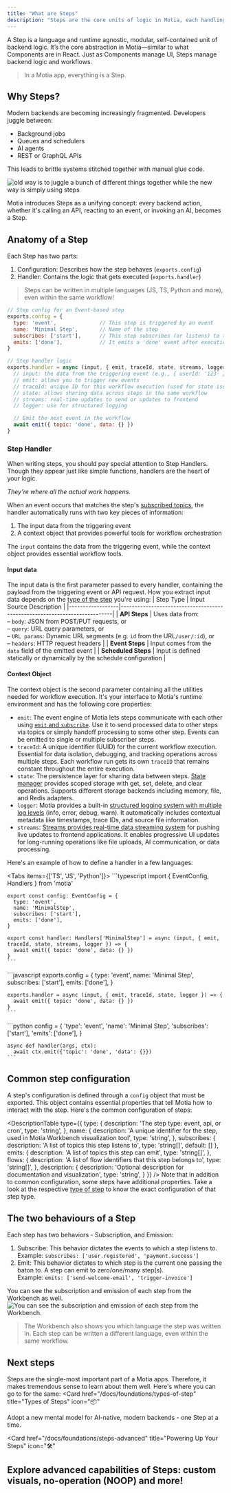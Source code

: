 ```yaml
---
title: "What are Steps"
description: "Steps are the core units of logic in Motia, each handling a specific part of your flow"
---
```


A Step is a language and runtime agnostic, modular, self-contained unit of backend logic. It’s the core abstraction in Motia—similar to what Components are in React. Just as Components manage UI, Steps manage backend logic and workflows.

> In a Motia app, everything is a Step.

## Why Steps?

Modern backends are becoming increasingly fragmented. Developers juggle between:

- Background jobs
- Queues and schedulers
- AI agents
- REST or GraphQL APIs

This leads to brittle systems stitched together with manual glue code.

![old way is to juggle a bunch of different things together while the new way is simply using steps](../img/tis-oldvsnew.png)

Motia introduces Steps as a unifying concept: every backend action, whether it's calling an API, reacting to an event, or invoking an AI, becomes a Step.

## Anatomy of a Step
Each Step has two parts:

1. Configuration: Describes how the step behaves (`exports.config`)
2. Handler: Contains the logic that gets executed (`exports.handler`)

> Steps can be written in multiple languages (JS, TS, Python and more), even within the same workflow!
```js
// Step config for an Event-based step
exports.config = {
  type: 'event',              // This step is triggered by an event
  name: 'Minimal Step',       // Name of the step
  subscribes: ['start'],      // This step subscribes (or listens) to the 'start' step
  emits: ['done'],            // It emits a 'done' event after execution
}

// Step handler logic
exports.handler = async (input, { emit, traceId, state, streams, logger }) => {
  // input: the data from the triggering event (e.g., { userId: '123' })
  // emit: allows you to trigger new events
  // traceId: unique ID for this workflow execution (used for state isolation)
  // state: allows sharing data across steps in the same workflow
  // streams: real-time updates to send or updates to frontend
  // logger: use for structured logging

  // Emit the next event in the workflow
  await emit({ topic: 'done', data: {} })
}
```

### Step Handler
When writing steps, you should pay special attention to Step Handlers. Though they appear just like simple functions, handlers are the heart of your logic. 

_They’re where all the actual work happens._

When an event occurs that matches the step's [subscribed topics](#the-two-behaviours-of-a-step), the handler automatically runs with two key pieces of information:
1. The input data from the triggering event
2. A context object that provides powerful tools for workflow orchestration

The `input` contains the data from the triggering event, while the context object provides essential workflow tools.

#### Input data
The input data is the first parameter passed to every handler, containing the payload from the triggering event or API request. How you extract input data depends on the [type of the step](/docs/foundations/types-of-step) you're using:
| Step Type       | Input Source Description                                                  |
|------------------|---------------------------------------------------------------------------|
| **API Steps**     | Uses data from: <br/>– `body`: JSON from POST/PUT requests, or <br/>– `query`: URL query parameters, or <br/>– `URL params`: Dynamic URL segments (e.g. `id` from the URL`/user/:id`), or <br/>– `headers`: HTTP request headers |
| **Event Steps**   | Input comes from the `data` field of the emitted event                  |
| **Scheduled Steps** | Input is defined statically or dynamically by the schedule configuration |

#### Context Object
The context object is the second parameter containing all the utilities needed for workflow execution. It's your interface to Motia's runtime environment and has the following core properties:
- `emit`: The event engine of Motia lets steps communicate with each other using [`emit` and `subscribe`](/docs/foundations/steps#the-two-behaviours-of-a-step). Use it to send processed data to other steps via topics or simply handoff processing to some other step. Events can be emitted to single or multiple subscriber steps.
- `traceId`: A unique identifier (UUID) for the current workflow execution. Essential for data isolation, debugging, and tracking operations across multiple steps. Each workflow run gets its own `traceID` that remains constant throughout the entire execution.
- `state`: The persistence layer for sharing data between steps. [State manager](/docs/foundations/state-mgt) provides scoped storage with get, set, delete, and clear operations. Supports different storage backends including memory, file, and Redis adapters.
- `logger`: Motia provides a built-in [structured logging system with multiple log levels](/docs/foundations/logging#writing-logs-using-the-logger-object) (info, error, debug, warn). It automatically includes contextual metadata like timestamps, trace IDs, and source file information.
- `streams`: [Streams provides real-time data streaming system](/docs/foundations/streams) for pushing live updates to frontend applications. It enables progressive UI updates for long-running operations like file uploads, AI communication, or data processing.

Here's an example of how to define a handler in a few languages:

<Tabs items={['TS', 'JS', 'Python']}>
  <Tab value="TS">
    ```typescript
    import { EventConfig, Handlers } from 'motia'

    export const config: EventConfig = {
      type: 'event',
      name: 'MinimalStep',
      subscribes: ['start'],
      emits: ['done'],
    }

    export const handler: Handlers['MinimalStep'] = async (input, { emit, traceId, state, streams, logger }) => {
      await emit({ topic: 'done', data: {} })
    }
    ```
  </Tab>
  <Tab value="JS">
    ```javascript
    exports.config = {
      type: 'event',
      name: 'Minimal Step',
      subscribes: ['start'],
      emits: ['done'],
    }

    exports.handler = async (input, { emit, traceId, state, logger }) => {
      await emit({ topic: 'done', data: {} })
    }
    ```
  </Tab>
  <Tab value="Python">
    ```python
    config = {
        'type': 'event',
        'name': 'Minimal Step',
        'subscribes': ['start'],
        'emits': ['done'],
    }

    async def handler(args, ctx):
      await ctx.emit({'topic': 'done', 'data': {}})
    ```
  </Tab>
</Tabs>

## Common step configuration

A step's configuration is defined through a `config` object that must be exported. This object contains essential properties that tell Motia how to interact with the step. Here's the common configuration of steps:

<DescriptionTable
  type={{
    type: {
      description: 'The step type: event, api, or cron',
      type: 'string',
    },
    name: {
      description: 'A unique identifier for the step, used in Motia Workbench visualization tool',
      type: 'string',
    },
    subscribes: {
      description: 'A list of topics this step listens to',
      type: 'string[]',
      default: []
    },
    emits: {
      description: 'A list of topics this step can emit',
      type: 'string[]',
    },
    flows: {
      description: 'A list of flow identifiers that this step belongs to',
      type: 'string[]',
    },
    description: {
      description: 'Optional description for documentation and visualization',
      type: 'string',
    }
  }}
/>
<Callout title="Steps" type="warning">
  Note that in addition to common configuration, some steps have additional properties. Take a look at the respective <a href="/docs/foundation/types-of-step">type of step</a> to know the exact configuration of that step type.
</Callout>

## The two behaviours of a Step
Each step has two behaviors - Subscription, and Emission:
1. Subscribe: This behavior dictates the events to which a step listens to.  
Example: `subscribes: ['user.registered', 'payment.success']`
2. Emit: This behavior dictates to which step is the current one passing the baton to. A step can emit to zero/one/many step(s).  
Example: `emits: ['send-welcome-email', 'trigger-invoice']`

You can see the subscription and emission of each step from the Workbench as well.
![You can see the subscription and emission of each step from the Workbench.](../img/steps-wb.png)
> The Workbench also shows you which language the step was written in. Each step can be written a different language, even within the same workflow.


## Next steps
Steps are the single-most important part of a Motia apps. Therefore, it makes tremendous sense to learn about them well. Here's where you can go to for the same:
<Cards>
  <Card
    href="/docs/foundations/types-of-step"
    title="Types of Steps"
    icon="📦"
  >
  Adopt a new mental model for AI-native, modern backends - one Step at a time.
  </Card>

  <Card
  href="/docs/foundations/steps-advanced"
  title="Powering Up Your Steps"
  icon="🛠️"
>
Explore advanced capabilities of Steps: custom visuals, no-operation (NOOP) and more!
</Card>
</Cards>
---